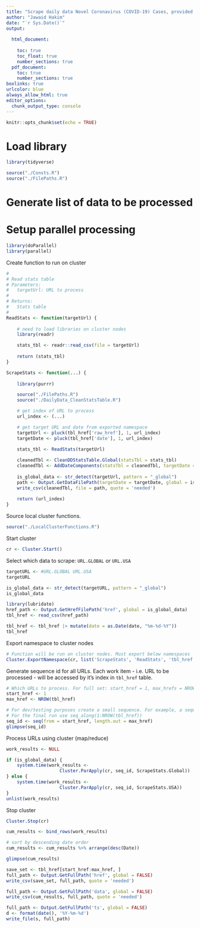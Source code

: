 ```yaml
---
title: "Scrape daily data Novel Coronavirus (COVID-19) Cases, provided by JHU CSSE"
author: "Jawaid Hakim"
date: "`r Sys.Date()`"
output:
  
  html_document:
    
    toc: true
    toc_float: true
    number_sections: true
  pdf_document: 
    toc: true
    number_sections: true
boxlinks: true
urlcolor: blue
always_allow_html: true
editor_options: 
  chunk_output_type: console
---
```


```r
knitr::opts_chunk$set(echo = TRUE)
```

# Load library

```r
library(tidyverse)
```

```r
source("./Consts.R")
source("./FilePaths.R")
```

# Generate list of data to be processed

# Setup parallel processing

```r
library(doParallel)
library(parallel)
```

Create function to run on cluster

```r
#
# Read stats table
# Parameters:
#   targetUrl: URL to process
#
# Returns:
#   Stats table
#
ReadStats <- function(targetUrl) {
    
    # need to load libraries on cluster nodes
    library(readr)

    stats_tbl <- readr::read_csv(file = targetUrl)
    
    return (stats_tbl)    
}

ScrapeStats <- function(...) {
    
    library(purrr)

    source("./FilePaths.R")
    source("./DailyData_CleanStatsTable.R")

    # get index of URL to process
    url_index <- (...)

    # get target URL and date from exported namespace
    targetUrl <- pluck(tbl_href['raw_href'], 1, url_index)
    targetDate <- pluck(tbl_href['date'], 1, url_index)
    
    stats_tbl <- ReadStats(targetUrl)

    cleanedTbl <- CleanDDStatsTable.Global(statsTbl = stats_tbl)
    cleanedTbl <- AddDateComponents(statsTbl = cleanedTbl, targetDate = targetDate)
     
    is_global_data <- str_detect(targetUrl, pattern = "_global")
    path <- Output.GetDataFilePath(targetDate = targetDate, global = is_global_data)
    write_csv(cleanedTbl, file = path, quote = 'needed')
     
    return (url_index)
}
```

Source local cluster functions.

```r
source("./LocalClusterFunctions.R")
```

Start cluster
```r
cr <- Cluster.Start()
```

Select which data to scrape: `URL.GLOBAL` or `URL.USA`
```r
targetURL <- #URL.GLOBAL URL.USA
targetURL
```

```r
is_global_data <- str_detect(targetURL, pattern = "_global")
is_global_data
```

```r
library(lubridate)
href_path <- Output.GetHrefFilePath('href', global = is_global_data)
tbl_href <- read_csv(href_path)

tbl_href <- tbl_href |> mutate(date = as.Date(date, "%m-%d-%Y"))
tbl_href
```

Export namespace to cluster nodes
```r
# Function will be run on cluster nodes. Must export below namespaces
Cluster.ExportNamespace(cr, list('ScrapeStats', 'ReadStats', 'tbl_href'))
```

Generate sequence id for all URLs. Each work item - i.e. URL to be processed - will be accessed by it's index in `tbl_href` table.

```r

# Which URLs to process. For full set: start_href = 1, max_hrefs = NROW(tbl_href)
start_href <- 1
max_href <- NROW(tbl_href)

# For dev/testing purposes create a small sequence. For example, a sequence of 1:5 will process first 5 URLs
# For the final run use seq_along(1:NROW(tbl_href))
seq_id <- seq(from = start_href, length.out = max_href)
glimpse(seq_id)
```

Process URLs using cluster (map/reduce)
```r
work_results <- NULL

if (is_global_data) {
    system.time(work_results <-
                    Cluster.ParApply(cr, seq_id, ScrapeStats.Global))
} else {
    system.time(work_results <-
                    Cluster.ParApply(cr, seq_id, ScrapeStats.USA))
}
unlist(work_results)
```

Stop  cluster
```r
Cluster.Stop(cr)

```


```r
cum_results <- bind_rows(work_results)

# sort by descending date order
cum_results <- cum_results %>% arrange(desc(Date))

glimpse(cum_results)
```


```r
save_set <- tbl_href[start_href:max_href, ]
full_path <- Output.GetFullPath('href', global = FALSE)
write_csv(save_set, full_path, quote = 'needed')
```

```r
full_path <- Output.GetFullPath('data', global = FALSE)
write_csv(cum_results, full_path, quote = 'needed')
```

```r
full_path <- Output.GetFullPath('ts', global = FALSE)
d <- format(date(), '%Y-%m-%d')
write_file(s, full_path)
```

